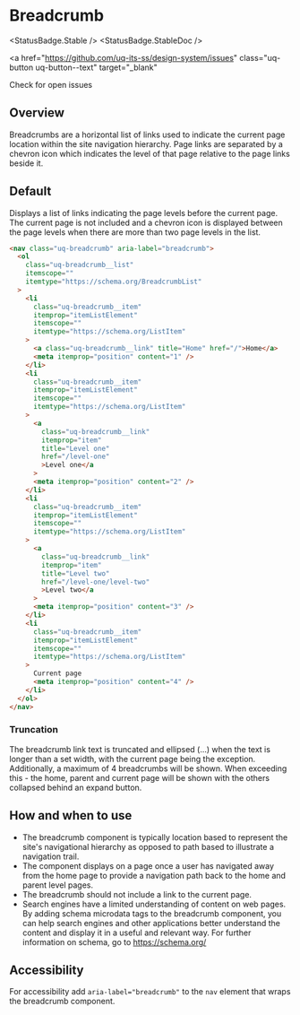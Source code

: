 
# Breadcrumb

<StatusBadge.Stable />
<StatusBadge.StableDoc />

<a
  href="https://github.com/uq-its-ss/design-system/issues"
  class="uq-button uq-button--text"
  target="_blank"
>
  Check for open issues
</a>

## Overview

Breadcrumbs are a horizontal list of links used to indicate the current page location within the site navigation hierarchy. Page links are separated by a chevron icon which indicates the level of that page relative to the page links beside it.

## Default

Displays a list of links indicating the page levels before the current page. The current page is not included and a chevron icon is displayed between the page levels when there are more than two page levels in the list.

<Canvas withSource="none">
  <Story id="components-breadcrumb--breadcrumb" />
</Canvas>

```html
<nav class="uq-breadcrumb" aria-label="breadcrumb">
  <ol
    class="uq-breadcrumb__list"
    itemscope=""
    itemtype="https://schema.org/BreadcrumbList"
  >
    <li
      class="uq-breadcrumb__item"
      itemprop="itemListElement"
      itemscope=""
      itemtype="https://schema.org/ListItem"
    >
      <a class="uq-breadcrumb__link" title="Home" href="/">Home</a>
      <meta itemprop="position" content="1" />
    </li>
    <li
      class="uq-breadcrumb__item"
      itemprop="itemListElement"
      itemscope=""
      itemtype="https://schema.org/ListItem"
    >
      <a
        class="uq-breadcrumb__link"
        itemprop="item"
        title="Level one"
        href="/level-one"
        >Level one</a
      >
      <meta itemprop="position" content="2" />
    </li>
    <li
      class="uq-breadcrumb__item"
      itemprop="itemListElement"
      itemscope=""
      itemtype="https://schema.org/ListItem"
    >
      <a
        class="uq-breadcrumb__link"
        itemprop="item"
        title="Level two"
        href="/level-one/level-two"
        >Level two</a
      >
      <meta itemprop="position" content="3" />
    </li>
    <li
      class="uq-breadcrumb__item"
      itemprop="itemListElement"
      itemscope=""
      itemtype="https://schema.org/ListItem"
    >
      Current page
      <meta itemprop="position" content="4" />
    </li>
  </ol>
</nav>
```

### Truncation

The breadcrumb link text is truncated and ellipsed (...) when the text is longer than a set width, with the current page being the exception. Additionally, a maximum of 4 breadcrumbs will be shown. When exceeding this - the home, parent and current page will be shown with the others collapsed behind an expand button.

<Canvas withSource="none">
  <Story id="components-breadcrumb--breadcrumb-truncation" />
</Canvas>

## How and when to use

- The breadcrumb component is typically location based to represent the site's navigational hierarchy as opposed to path based to illustrate a navigation trail.
- The component displays on a page once a user has navigated away from the home page to provide a navigation path back to the home and parent level pages.
- The breadcrumb should not include a link to the current page.
- Search engines have a limited understanding of content on web pages. By adding schema microdata tags to the breadcrumb component, you can help search engines and other applications better understand the content and display it in a useful and relevant way. For further information on schema, go to https://schema.org/

## Accessibility

For accessibility add `aria-label="breadcrumb"` to the `nav` element that wraps the breadcrumb component.
